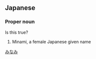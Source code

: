 {{rfv}}
==Japanese==
{{ja-kanjitab|実|名|海}}

===Proper noun===
{{ja-pos|proper|みなみ}} Is this true?

# Minami, a female Japanese given name

[[Category:Japanese female given names|みなみ]]